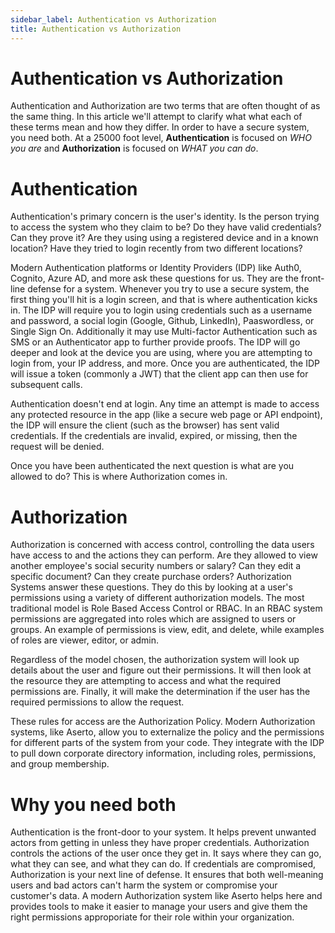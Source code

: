 ```yaml
---
sidebar_label: Authentication vs Authorization
title: Authentication vs Authorization
---
```


# Authentication vs Authorization

Authentication and Authorization are two terms that are often thought of as the same thing. In this article we'll attempt to clarify what what each of these terms mean and how they differ. In order to have a secure system, you need both. At a 25000 foot level, **Authentication** is focused on _WHO you are_ and **Authorization** is focused on _WHAT you can do_.

# Authentication

Authentication's primary concern is the user's identity. Is the person trying to access the system who they claim to be? Do they have valid credentials? Can they prove it? Are they using using a registered device and in a known location? Have they tried to login recently from two different locations? 

Modern Authentication platforms or Identity Providers (IDP) like Auth0, Cognito, Azure AD, and more ask these questions for us. They are the front-line defense for a system. Whenever you try to use a secure system, the first thing you'll hit is a login screen, and that is where authentication kicks in. The IDP will require you to login using credentials such as a username and password, a social login (Google, Github, LinkedIn), Paaswordless, or Single Sign On. Additionally it may use Multi-factor Authentication such as SMS or an Authenticator app to further provide proofs. The IDP will go deeper and look at the device you are using, where you are attempting to login from, your IP address, and more. Once you are authenticated, the IDP will issue a token (commonly a JWT) that the client app can then use for subsequent calls. 

Authentication doesn't end at login. Any time an attempt is made to access any protected resource in the app (like a secure web page or API endpoint), the IDP will ensure the client (such as the browser) has sent valid credentials. If the credentials are invalid, expired, or missing, then the request will be denied.

Once you have been authenticated the next question is what are you allowed to do? This is where Authorization comes in.

# Authorization

Authorization is concerned with access control, controlling the data users have access to and the actions they can perform. Are they allowed to view another employee's social security numbers or salary? Can they edit a specific document? Can they create purchase orders? Authorization Systems answer these questions. They do this by looking at a user's permissions using a variety of different authorization models. The most traditional model is Role Based Access Control or RBAC. In an RBAC system permissions are aggregated into roles which are assigned to users or groups. An example of permissions is view, edit, and delete, while examples of roles are viewer, editor, or admin.  

Regardless of the model chosen, the authorization system will look up details about the user and figure out their permissions. It will then look at the resource they are attempting to access and what the required permissions are. Finally, it will make the determination if the user has the required permissions to allow the request. 

These rules for access are the Authorization Policy. Modern Authorization systems, like Aserto, allow you to externalize the policy and the permissions for different parts of the system from your code. They integrate with the IDP to pull down corporate directory information, including roles, permissions, and group membership. 

# Why you need both

Authentication is the front-door to your system. It helps prevent unwanted actors from getting in unless they have proper credentials. Authorization controls the actions of the user once they get in. It says where they can go, what they can see, and what they can do. If credentials are compromised, Authorization is your next line of defense. It ensures that both well-meaning users and bad actors can't harm the system or compromise your customer's data. A modern Authorization system like Aserto helps here and provides tools to make it easier to manage your users and give them the right permissions approporiate for their role within your organization.

